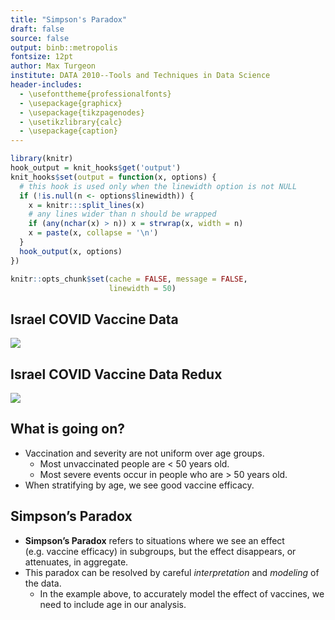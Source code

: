 ```yaml
---
title: "Simpson's Paradox"
draft: false
source: false
output: binb::metropolis
fontsize: 12pt
author: Max Turgeon
institute: DATA 2010--Tools and Techniques in Data Science
header-includes:
  - \usefonttheme{professionalfonts}
  - \usepackage{graphicx}
  - \usepackage{tikzpagenodes}
  - \usetikzlibrary{calc}
  - \usepackage{caption}
---
```


```r
library(knitr)
hook_output = knit_hooks$get('output')
knit_hooks$set(output = function(x, options) {
  # this hook is used only when the linewidth option is not NULL
  if (!is.null(n <- options$linewidth)) {
    x = knitr:::split_lines(x)
    # any lines wider than n should be wrapped
    if (any(nchar(x) > n)) x = strwrap(x, width = n)
    x = paste(x, collapse = '\n')
  }
  hook_output(x, options)
})

knitr::opts_chunk$set(cache = FALSE, message = FALSE,
                      linewidth = 50)
```

## Israel COVID Vaccine Data

![](israel_aggregrate.png)

## Israel COVID Vaccine Data Redux

![](israel_stratified.png)

## What is going on?

  - Vaccination and severity are not uniform over age groups.
    + Most unvaccinated people are < 50 years old.
    + Most severe events occur in people who are > 50 years old.
  - When stratifying by age, we see good vaccine efficacy.
  
## Simpson's Paradox

  - **Simpson's Paradox** refers to situations where we see an effect (e.g. vaccine efficacy) in subgroups, but the effect disappears, or attenuates, in aggregate.
  - This paradox can be resolved by careful *interpretation* and *modeling* of the data.
    + In the example above, to accurately model the effect of vaccines, we need to include age in our analysis.
  

